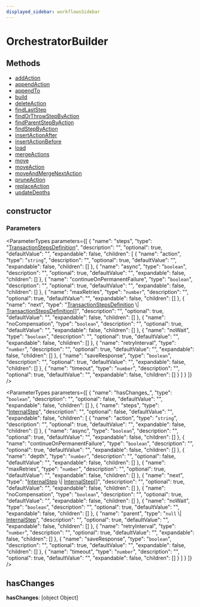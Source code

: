 ```yaml
---
displayed_sidebar: workflowsSidebar
---
```



# OrchestratorBuilder

## Methods

- [addAction](../OrchestratorBuilder/methods/OrchestratorBuilder.addAction.mdx)
- [appendAction](../OrchestratorBuilder/methods/OrchestratorBuilder.appendAction.mdx)
- [appendTo](../OrchestratorBuilder/methods/OrchestratorBuilder.appendTo.mdx)
- [build](../OrchestratorBuilder/methods/OrchestratorBuilder.build.mdx)
- [deleteAction](../OrchestratorBuilder/methods/OrchestratorBuilder.deleteAction.mdx)
- [findLastStep](../OrchestratorBuilder/methods/OrchestratorBuilder.findLastStep.mdx)
- [findOrThrowStepByAction](../OrchestratorBuilder/methods/OrchestratorBuilder.findOrThrowStepByAction.mdx)
- [findParentStepByAction](../OrchestratorBuilder/methods/OrchestratorBuilder.findParentStepByAction.mdx)
- [findStepByAction](../OrchestratorBuilder/methods/OrchestratorBuilder.findStepByAction.mdx)
- [insertActionAfter](../OrchestratorBuilder/methods/OrchestratorBuilder.insertActionAfter.mdx)
- [insertActionBefore](../OrchestratorBuilder/methods/OrchestratorBuilder.insertActionBefore.mdx)
- [load](../OrchestratorBuilder/methods/OrchestratorBuilder.load.mdx)
- [mergeActions](../OrchestratorBuilder/methods/OrchestratorBuilder.mergeActions.mdx)
- [move](../OrchestratorBuilder/methods/OrchestratorBuilder.move.mdx)
- [moveAction](../OrchestratorBuilder/methods/OrchestratorBuilder.moveAction.mdx)
- [moveAndMergeNextAction](../OrchestratorBuilder/methods/OrchestratorBuilder.moveAndMergeNextAction.mdx)
- [pruneAction](../OrchestratorBuilder/methods/OrchestratorBuilder.pruneAction.mdx)
- [replaceAction](../OrchestratorBuilder/methods/OrchestratorBuilder.replaceAction.mdx)
- [updateDepths](../OrchestratorBuilder/methods/OrchestratorBuilder.updateDepths.mdx)

## constructor

### Parameters

<ParameterTypes parameters={[
  {
    "name": "steps",
    "type": "[TransactionStepsDefinition](../types/TransactionStepsDefinition.mdx)",
    "description": "",
    "optional": true,
    "defaultValue": "",
    "expandable": false,
    "children": [
      {
        "name": "action",
        "type": "`string`",
        "description": "",
        "optional": true,
        "defaultValue": "",
        "expandable": false,
        "children": []
      },
      {
        "name": "async",
        "type": "`boolean`",
        "description": "",
        "optional": true,
        "defaultValue": "",
        "expandable": false,
        "children": []
      },
      {
        "name": "continueOnPermanentFailure",
        "type": "`boolean`",
        "description": "",
        "optional": true,
        "defaultValue": "",
        "expandable": false,
        "children": []
      },
      {
        "name": "maxRetries",
        "type": "`number`",
        "description": "",
        "optional": true,
        "defaultValue": "",
        "expandable": false,
        "children": []
      },
      {
        "name": "next",
        "type": "[TransactionStepsDefinition](../types/TransactionStepsDefinition.mdx) \\| [TransactionStepsDefinition](../types/TransactionStepsDefinition.mdx)[]",
        "description": "",
        "optional": true,
        "defaultValue": "",
        "expandable": false,
        "children": []
      },
      {
        "name": "noCompensation",
        "type": "`boolean`",
        "description": "",
        "optional": true,
        "defaultValue": "",
        "expandable": false,
        "children": []
      },
      {
        "name": "noWait",
        "type": "`boolean`",
        "description": "",
        "optional": true,
        "defaultValue": "",
        "expandable": false,
        "children": []
      },
      {
        "name": "retryInterval",
        "type": "`number`",
        "description": "",
        "optional": true,
        "defaultValue": "",
        "expandable": false,
        "children": []
      },
      {
        "name": "saveResponse",
        "type": "`boolean`",
        "description": "",
        "optional": true,
        "defaultValue": "",
        "expandable": false,
        "children": []
      },
      {
        "name": "timeout",
        "type": "`number`",
        "description": "",
        "optional": true,
        "defaultValue": "",
        "expandable": false,
        "children": []
      }
    ]
  }
]} />

<ParameterTypes parameters={[
  {
    "name": "hasChanges_",
    "type": "`boolean`",
    "description": "",
    "optional": false,
    "defaultValue": "",
    "expandable": false,
    "children": []
  },
  {
    "name": "steps",
    "type": "[InternalStep](../interfaces/InternalStep.mdx)",
    "description": "",
    "optional": false,
    "defaultValue": "",
    "expandable": false,
    "children": [
      {
        "name": "action",
        "type": "`string`",
        "description": "",
        "optional": true,
        "defaultValue": "",
        "expandable": false,
        "children": []
      },
      {
        "name": "async",
        "type": "`boolean`",
        "description": "",
        "optional": true,
        "defaultValue": "",
        "expandable": false,
        "children": []
      },
      {
        "name": "continueOnPermanentFailure",
        "type": "`boolean`",
        "description": "",
        "optional": true,
        "defaultValue": "",
        "expandable": false,
        "children": []
      },
      {
        "name": "depth",
        "type": "`number`",
        "description": "",
        "optional": false,
        "defaultValue": "",
        "expandable": false,
        "children": []
      },
      {
        "name": "maxRetries",
        "type": "`number`",
        "description": "",
        "optional": true,
        "defaultValue": "",
        "expandable": false,
        "children": []
      },
      {
        "name": "next",
        "type": "[InternalStep](../interfaces/InternalStep.mdx) \\| [InternalStep](../interfaces/InternalStep.mdx)[]",
        "description": "",
        "optional": true,
        "defaultValue": "",
        "expandable": false,
        "children": []
      },
      {
        "name": "noCompensation",
        "type": "`boolean`",
        "description": "",
        "optional": true,
        "defaultValue": "",
        "expandable": false,
        "children": []
      },
      {
        "name": "noWait",
        "type": "`boolean`",
        "description": "",
        "optional": true,
        "defaultValue": "",
        "expandable": false,
        "children": []
      },
      {
        "name": "parent",
        "type": "`null` \\| [InternalStep](../interfaces/InternalStep.mdx)",
        "description": "",
        "optional": true,
        "defaultValue": "",
        "expandable": false,
        "children": []
      },
      {
        "name": "retryInterval",
        "type": "`number`",
        "description": "",
        "optional": true,
        "defaultValue": "",
        "expandable": false,
        "children": []
      },
      {
        "name": "saveResponse",
        "type": "`boolean`",
        "description": "",
        "optional": true,
        "defaultValue": "",
        "expandable": false,
        "children": []
      },
      {
        "name": "timeout",
        "type": "`number`",
        "description": "",
        "optional": true,
        "defaultValue": "",
        "expandable": false,
        "children": []
      }
    ]
  }
]} />

## hasChanges

 **hasChanges**: [object Object]
